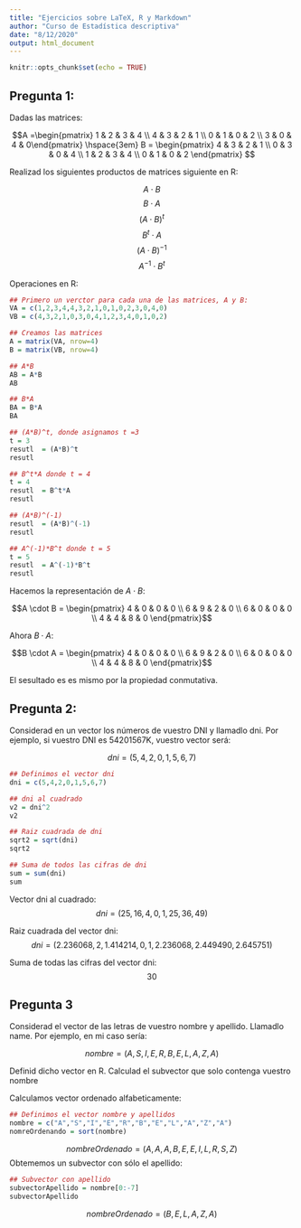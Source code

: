 ```yaml
---
title: "Ejercicios sobre LaTeX, R y Markdown"
author: "Curso de Estadística descriptiva"
date: "8/12/2020"
output: html_document
---
```


```r
knitr::opts_chunk$set(echo = TRUE)
```

## Pregunta 1:

Dadas las matrices:

$$A =\begin{pmatrix} 
1 & 2 & 3 & 4
\\ 4 & 3 & 2 & 1
\\ 0 & 1 & 0 & 2
\\ 3 & 0 & 4 & 0\end{pmatrix}
\hspace{3em}
B = \begin{pmatrix}
4 & 3 & 2 & 1
\\ 0 & 3 & 0 & 4
\\ 1 & 2 & 3 & 4
\\ 0 & 1 & 0 & 2
\end{pmatrix} $$


Realizad los siguientes productos de matrices siguiente en R:

$$A \cdot B$$
$$ B \cdot A$$
$$(A \cdot B)^t$$
$$B^t \cdot A$$
$$(A \cdot B)^{-1}$$
$$A^{-1} \cdot B^{t}$$

Operaciones en R:


```r
## Primero un verctor para cada una de las matrices, A y B:
VA = c(1,2,3,4,4,3,2,1,0,1,0,2,3,0,4,0)
VB = c(4,3,2,1,0,3,0,4,1,2,3,4,0,1,0,2)

## Creamos las matrices
A = matrix(VA, nrow=4)
B = matrix(VB, nrow=4)

## A*B 
AB = A*B
AB

## B*A
BA = B*A
BA

## (A*B)^t, donde asignamos t =3
t = 3
resutl  = (A*B)^t
resutl

## B^t*A donde t = 4
t = 4
resutl  = B^t*A
resutl

## (A*B)^(-1)
resutl  = (A*B)^(-1)
resutl

## A^(-1)*B^t donde t = 5
t = 5
resutl  = A^(-1)*B^t 
resutl

```


Hacemos la representación de $A \cdot B$:


$$A \cdot B = \begin{pmatrix} 
4 & 0 & 0 & 0
\\ 6 & 9 & 2 & 0
\\ 6 & 0 & 0 & 0
\\ 4 & 4 & 8 & 0
\end{pmatrix}$$


Ahora $B \cdot A$:


$$B \cdot A = \begin{pmatrix} 
4 & 0 & 0 & 0
\\ 6 & 9 & 2 & 0
\\ 6 & 0 & 0 & 0
\\ 4 & 4 & 8 & 0
\end{pmatrix}$$

El sesultado es es mismo por la propiedad conmutativa.


## Pregunta 2:

Considerad en un vector los números de vuestro DNI y llamadlo dni. Por ejemplo, si vuestro DNI es 54201567K, vuestro vector será:

$$ dni = (5,4,2,0,1,5,6,7) $$
```r
## Definimos el vector dni
dni = c(5,4,2,0,1,5,6,7)

## dni al cuadrado
v2 = dni^2
v2

## Raiz cuadrada de dni
sqrt2 = sqrt(dni)
sqrt2

## Suma de todos las cifras de dni
sum = sum(dni)
sum
```
Vector dni al cuadrado:
$$ dni = (25,16,4,0,1,25,36,49) $$

Raiz cuadrada del vector dni:
$$ dni = (2.236068,2,1.414214,0,1,2.236068,2.449490,2.645751) $$

Suma de todas las cifras del vector dni:
$$ 30 $$

## Pregunta 3
Considerad el vector de las letras de vuestro nombre y apellido. Llamadlo name. Por ejemplo, en mi caso sería:

$$ nombre = (A,S,I,E,R,B,E,L,A,Z,A)$$

Definid dicho vector en R. Calculad el subvector que solo contenga vuestro nombre

Calculamos vector ordenado alfabeticamente:
```r
## Definimos el vector nombre y apellidos
nombre = c("A","S","I","E","R","B","E","L","A","Z","A")
nomreOrdenando = sort(nombre)
```
$$ nombreOrdenado = (A,A,A,B,E,E,I,L,R,S,Z)$$
Obtememos un subvector con sólo el apellido:

```r
## Subvector con apellido
subvectorApellido = nombre[0:-7]
subvectorApellido
```
$$ nombreOrdenado = (B,E,L,A,Z,A)$$

